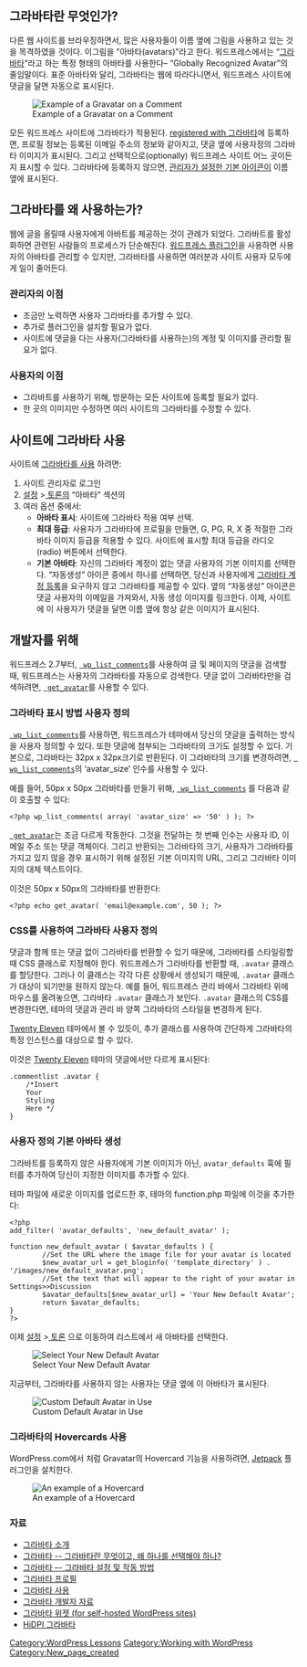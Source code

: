 {{Copyedit}}
{{Languages|
{{en|How to Use Gravatars in WordPress}}
{{ko|How to Use Gravatars in WordPress}}
}}
==그라바타란 무엇인가?==

다른 웹 사이트를 브라우징하면서, 많은 사용자들이 이름 옆에 그림을 사용하고 있는 것을 목격하였을 것이다. 이그림을 "아바타(avatars)"라고 한다. 워드프레스에서는 “[http://en.gravatar.com/ 그라바타]“라고 하는 특정 형태의 아바타를 사용한다– “Globally Recognized Avatar”의 줄임말이다. 표준 아바타와 달리, 그라바타는 웹에 따라다니면서, 워드프레스 사이트에 댓글을 달면 자동으로 표시된다.

[[Image:gravatar_example.png|Example of a Gravatar on a Comment]]

모든 워드프레스 사이트에 그라바타가 적용된다. [https://en.gravatar.com/site/signup/ registered with 그라바타]에 등록하면, 프로필 정보는 등록된 이메일 주소의 정보와 같아지고, 댓글 옆에 사용자정의 그라바타 이미지가 표시된다. 그리고 선택적으로(optionally) 워드프레스 사이트 어느 곳이든지 표시할 수 있다. 그라바타에 등록하지 않으면, [[#Using Gravatars on your Site | 관리자가 설정한 기본 아이콘]]이 이름 옆에 표시된다.


==그라바타를 왜 사용하는가?==

웹에 글을 올릴때 사용자에게 아바트를 제공하는 것이 관례가 되었다. 그라바트를 활성화하면 관련된 사람들의 프로세스가 단순해진다. [http://wordpress.org/extend/plugins/ 워드프레스 플러그인]을 사용하면 사용자의 아바타를 관리할 수 있지만, 그라바타를 사용하면 여러분과 사이트 사용자 모두에게 일이 줄어든다.

===관리자의 이점===
*조금만 노력하면 사용자 그라바타를 추가할 수 있다.
*추가로 플러그인을 설치할 필요가 없다.
*사이트에 댓글을 다는 사용자(그라바타를 사용하는)의 계정 및 이미지를 관리할 필요가 없다.

===사용자의 이점===
*그라바트를 사용하기 위해, 방문하는 모든 사이트에 등록할 필요가 없다.
*한 곳의 이미지만 수정하면 여러 사이트의 그라바타를 수정할 수 있다.

==사이트에 그라바타 사용==
사이트에 [https://en.gravatar.com/site/signup 그라바타를 사용] 하려면:
#사이트 관리자로 로그인
# [[Settings_Discussion_Screen | 설정]] >[[Settings_Discussion_Screen | 토론]]의 “아바타” 섹션의
#여러 옵션 중에서:
#*'''아바타 표시''': 사이트에 그라바타 적용 여부 선택.
#*'''최대 등급''': 사용자가 그라바타에 프로필을 만들면, G, PG, R, X 중 적절한 그라바타 이미지 등급을 적용할 수 있다. 사이트에 표시할 최대 등급을 라디오(radio) 버튼에서 선택한다.
#*'''기본 아바타''': 자신의 그라바타 계정이 없는 댓글 사용자의 기본 이미지를 선택한다. “자동생성” 아이콘 중에서 하나를 선택하면, 당신과 사용자에게 [https://en.gravatar.com/site/signup 그라바타 계정 등록]을 요구하지 않고 그라바타를 제공할 수 있다. 옆의 “자동생성” 아이콘은 댓글 사용자의 이메일을 가져와서, 자동 생성 이미지를 링크한다. 이제, 사이트에 이 사용자가 댓글을 달면 이름 옆에 항상 같은 이미지가 표시된다.

==개발자를 위해==
워드프레스 2.7부터, <tt>[[Function_Reference/wp_list_comments | wp_list_comments]]</tt>를 사용하여 글 및 페이지의 댓글을 검색할 때, 워드프레스는 사용자의 그라바타를 자동으로 검색한다. 댓글 없이 그라바타만을 검색하려면, <tt>[[Function_Reference/get_avatar | get_avatar]]</tt>를 사용할 수 있다.

===그라바타 표시 방법 사용자 정의===
<tt>[[Function_Reference/wp_list_comments | wp_list_comments]]</tt>를 사용하면, 워드프레스가 테마에서 당신의 댓글을 출력하는 방식을 사용자 정의할 수 있다. 또한 댓글에 첨부되는 그라바타의 크기도 설정할 수 있다. 기본으로, 그라바타는 32px x 32px크기로 반환된다. 이 그라바타의 크기를 변경하려면, <tt>[[Function_Reference/wp_list_comments | wp_list_comments]]</tt>의 ‘avatar_size’ 인수를 사용할 수 있다.

예를 들어, 50px x 50px 그라바타를 만들기 위해, <tt>[[Function_Reference/wp_list_comments | wp_list_comments]]</tt> 를 다음과 같이 호출할 수 있다:

<pre><?php wp_list_comments( array( 'avatar_size' => '50' ) ); ?></pre>

<tt>[[Function_Reference/get_avatar | get_avatar]]</tt>는 조금 다르게 작동한다. 그것을 전달하는 첫 번째 인수는 사용자 ID, 이메일 주소 또는 댓글 객체이다. 그리고 반환되는 그라바타의 크기, 사용자가 그라바타를 가지고 있지 않을 경우 표시하기 위해 설정된 기본 이미지의 URL, 그리고 그라바타 이미지의 대체 텍스트이다.

이것은 50px x 50px의 그라바타를 반환한다:

<pre><?php echo get_avatar( 'email@example.com', 50 ); ?></pre>

===CSS를 사용하여 그라바타 사용자 정의===
댓글과 함께 또는 댓글 없이 그라바타를 반환할 수 있기 때문에, 그라바타를 스타일링할 때 CSS 클래스로 지정해야 한다. 워드프레스가 그라바타를 반환할 때,  <tt>.avatar</tt> 클래스를 할당한다. 그러나 이 클래스는 각각 다른 상황에서 생성되기 때문에, <tt>.avatar</tt> 클래스가 대상이 되기만을 원하지 않는다. 예를 들어, 워드프레스 관리 바에서 그라바타 위에 마우스를 올려놓으면, 그라바타 <tt>.avatar</tt> 클래스가 보인다. <tt>.avatar</tt> 클래스의 CSS를 변경한다면, 테마의 댓글과 관리 바 양쪽 그라바타의 스타일을 변경하게 된다.

[http://wordpress.org/extend/themes/twentyeleven Twenty Eleven] 테마에서 볼 수 있듯이, 추가 클래스를 사용하여 간단하게 그라바타의 특정 인스턴스를 대상으로 할 수 있다.

이것은 [http://wordpress.org/extend/themes/twentyeleven Twenty Eleven] 테마의 댓글에서만 다르게 표시된다:

<pre>
.commentlist .avatar {
	/*Insert
	Your
	Styling
	Here */
}
</pre>

===사용자 정의 기본 아바타 생성===
그라바트를 등록하지 않은 사용자에게 기본 이미지가 아닌, <tt>avatar_defaults</tt> 훅에 필터를 추가하여 당신이 지정한 이미지를 추가할 수 있다.

테마 파일에 새로운 이미지를 업로드한 후, 테마의 function.php 파일에 이것을 추가한다:

<pre>
<?php
add_filter( 'avatar_defaults', 'new_default_avatar' );

function new_default_avatar ( $avatar_defaults ) {
		//Set the URL where the image file for your avatar is located
		$new_avatar_url = get_bloginfo( 'template_directory' ) . '/images/new_default_avatar.png';
		//Set the text that will appear to the right of your avatar in Settings>>Discussion
		$avatar_defaults[$new_avatar_url] = 'Your New Default Avatar';
		return $avatar_defaults;
}
?>
</pre>

이제 [[Settings_Discussion_Screen | 설정]] >[[Settings_Discussion_Screen | 토론]] 으로 이동하여 리스트에서 새 아바타를 선택한다.

[[Image:new_default_avatar_list.png | Select Your New Default Avatar]]

지금부터, 그라바타를 사용하지 않는 사용자는 댓글 옆에 이 아바타가 표시된다.

[[Image:new_default_avatar_comment.png | Custom Default Avatar in Use]]

===그라바타의 Hovercards 사용===

WordPress.com에서 처럼 Gravatar의 Hovercard 기능을 사용하려면, [http://jetpack.me/ Jetpack] 플러그인을 설치한다.

[[Image:hovercard.png | An example of a Hovercard]]

===자료===
*[http://wordpress.tv/2009/07/26/introducing-gravatar-your-globally-recognized-avatar/ 그라바타 소개]
*[http://wordpress.tv/2009/01/26/gravatars-what-are-they-and-why-you-should-get-one/ 그라바타 -- 그라바타란 무엇이고, 왜 하나를 선택해야 하나?]
*[http://wordpress.tv/2009/01/26/gravatars-how-to-set-one-up-and-get-it-working/ 그라바타 –- 그라바타 설정 및 작동 방법]
*[http://wordpress.tv/2010/05/01/beau-lebens-gravatar-profiles-sf10/ 그라바타 프로필]
*[[Using_Gravatars | 그라바타 사용]]
*[http://en.gravatar.com/site/implement/ 그라바타 개발자 자료]
*[http://wordpress.org/extend/plugins/gravatar-widget/ 그라바타 위젯 (for self-hosted WordPress sites)]
*[http://wordpress.org/extend/plugins/hidpi-gravatars/ HiDPI 그라바타]

[[Category:WordPress Lessons]] [[Category:Working with WordPress]]
[[Category:New_page_created]]